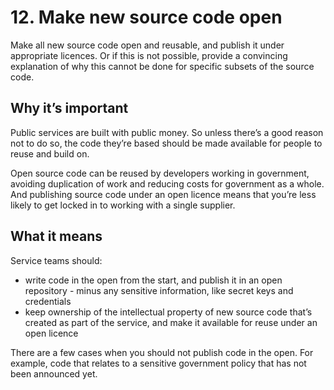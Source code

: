 # 12. Make new source code open

Make all new source code open and reusable, and publish it under appropriate licences. Or if this is not possible, provide a convincing explanation of why this cannot be done for specific subsets of the source code.

## Why it’s important

Public services are built with public money. So unless there’s a good reason not to do so, the code they’re based should be made available for people to reuse and build on.

Open source code can be reused by developers working in government, avoiding duplication of work and reducing costs for government as a whole. And publishing source code under an open licence means that you’re less likely to get locked in to working with a single supplier.

## What it means

Service teams should:

- write code in the open from the start, and publish it in an open repository - minus any sensitive information, like secret keys and credentials
- keep ownership of the intellectual property of new source code that’s created as part of the service, and make it available for reuse under an open licence

There are a few cases when you should not publish code in the open. For example, code that relates to a sensitive government policy that has not been announced yet.